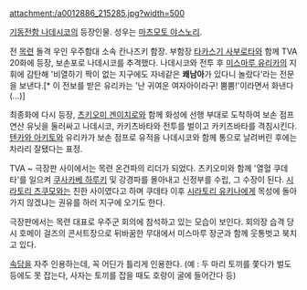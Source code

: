 attachment:/a0012886_215285.jpg?width=500

[[기동전함 나데시코]]의 등장인물. 성우는 [[마츠모토 야스노리]].

전 [[목련]] 돌격 우인 우주함대 소속 칸나즈키 함장. 부함장 [[타카스기 사부로타]]와 함께 TVA 20화에 등장, 보손포로 나데시코를 추격했다. 나데시코와 전투 후 [[미스마루 유리카]]의 지휘에 감탄해 '비열하기 짝이 없는 지구에도 자네같은 '''쾌남아'''가 있다니 놀랐다'라는 전문을 보낸다.[* 이 전보를 받은 유리카는 '난 귀여운 여자아이라구! 뿜뿜!'이라면서 화낸다(...)]

최종화에 다시 등장, [[츠키오미 겐이치로]]와 함께 화성에 선행 부대로 도착하여 보손 점프 연산 유닛을 둘러싸고 나데시코, 카키츠바타와 전투를 벌이고 카키츠바타를 격침시킨다. [[텐카와 아키토]]와 유리카가 보손 점프로 유적을 나데시코와 함께 통으로 날려버린 후에는 차라리 잘됐다는 표정.

TVA ~ 극장판 사이에서는 목련 온건파의 리더가 되었다. 츠키오미와 함께 '열혈 쿠데타'를 일으켜 [[쿠사카베 하루키]] 및 강경파를 몰아내고 신정부를 수립, 그 수장이 된다. [[시라토리 츠쿠모]]와는 친한 사이였다고 하며 쿠데타 이후 [[시라토리 유키나]]에게 목성에 돌아가지 않겠냐는 권유를 하러 지구에 오기도 한다.

극장판에서는 목련 대표로 우주군 회의에 참석하고 있는 모습이 보인다. 회의장 습격 당시 호메이 걸즈의 콘서트장으로 뒤바꿈한 무대에서 미스마루 장군과 함께 웃통벗고 북치고 있다.

[[속담]]을 자주 인용하는데, 꼭 어딘가 틀리게 인용한다. (예 : 두 마리 토끼를 쫓다가 벌도 등에도 못 잡는다, 사자는 토끼를 잡을 때도 호랑이 굴에 들어간다 등)
